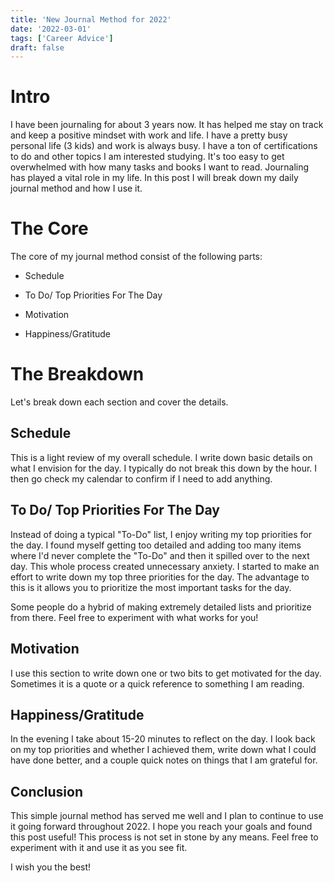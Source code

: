 ```yaml
---
title: 'New Journal Method for 2022'
date: '2022-03-01'
tags: ['Career Advice']
draft: false
---
```

# Intro

I have been journaling for about 3 years now. It has helped me stay on track and keep a positive mindset with work and life. I have a pretty busy personal life (3 kids) and work is always busy. I have a ton of certifications to do and other topics I am interested studying. It's too easy to get overwhelmed with how many tasks and books I want to read. Journaling has played a vital role in my life. In this post I will break down my daily journal method and how I use it. 


# The Core

The core of my journal method consist of the following parts:

- Schedule

- To Do/ Top Priorities For The Day

- Motivation 

- Happiness/Gratitude 

# The Breakdown

Let's break down each section and cover the details. 

## Schedule

This is a light review of my overall schedule. I write down basic details on what I envision for the day. I typically do not break this down by the hour. I then go check my calendar to confirm if I need to add anything.

## To Do/ Top Priorities For The Day

Instead of doing a typical "To-Do" list, I enjoy writing my top priorities for the day. I found myself getting too detailed and adding too many items where I'd never complete the "To-Do" and then it spilled over to the next day. This whole process created unnecessary anxiety. I started to make an effort to write down my top three priorities for the day. The advantage to this is it allows you to prioritize the most important tasks for the day. 

Some people do a hybrid of making extremely detailed lists and prioritize from there. Feel free to experiment with what works for you! 

## Motivation

I use this section to write down one or two bits to get motivated for the day. Sometimes it is a quote or a quick reference to something I am reading. 

## Happiness/Gratitude

In the evening I take about 15-20 minutes to reflect on the day. I look back on my top priorities and whether I achieved them, write down what I could have done better, and a couple quick notes on things that I am grateful for. 

## Conclusion

This simple journal method has served me well and I plan to continue to use it going forward throughout 2022. I hope you reach your goals and found this post useful! This process is not set in stone by any means. Feel free to experiment with it and use it as you see fit. 

I wish you the best!







